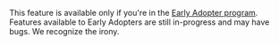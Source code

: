 <Note>

This feature is available only if you're in the <a href="/organization/early-adopter-features/" target="_blank">Early Adopter program</a>. Features available to Early Adopters are still in-progress and may have bugs. We recognize the irony.

</Note>
